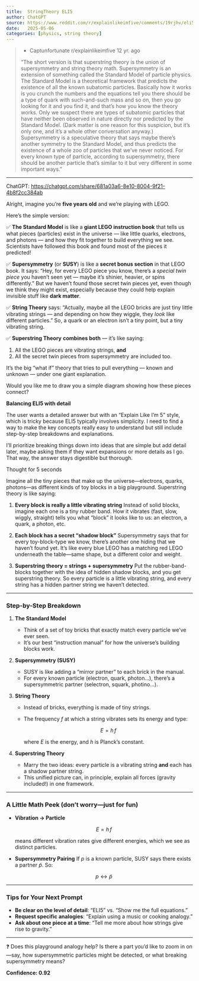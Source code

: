 ```yaml
---
title:  StringTheory ELI5
author: ChatGPT
source: https://www.reddit.com/r/explainlikeimfive/comments/19rjhv/eli5_is_not_eli5_anymore/
date:   2025-05-06
categories: [physics, string theory]
---
```


> - Captunfortunate r/explainlikeimfive 12 yr. ago
>
> "The short version is that superstring theory is the union of supersymmetry and string theory math. Supersymmetry is an extension of something called the Standard Model of particle physics. The Standard Model is a theoretical framework that predicts the existence of all the known subatomic particles. Basically how it works is you crunch the numbers and the equations tell you there should be a type of quark with such-and-such mass and so on, then you go looking for it and you find it, and that's how you know the theory works. Only we suspect there are types of subatomic particles that have neither been observed in nature directly nor predicted by the Standard Model. (Dark matter is one reason for this suspicion, but it's only one, and it's a whole other conversation anyway.) Supersymmetry is a speculative theory that says maybe there's another symmetry to the Standard Model, and thus predicts the existence of a whole zoo of particles that we've never noticed. For every known type of particle, according to supersymmetry, there should be another particle that's similar to it but very different in some important ways."


---

ChatGPT: [https://chatgpt.com/share/681a03a6-8e10-8004-9f21-4b8f2cc384ab](681a03a6-8e10-8004-9f21-4b8f2cc384ab)

Alright, imagine you’re **five years old** and we’re playing with LEGO.

Here’s the simple version:

✅ **The Standard Model** is like a **giant LEGO instruction book** that tells us what pieces (particles) exist in the universe — like little quarks, electrons, and photons — and how they fit together to build everything we see. Scientists have followed this book and found most of the pieces it predicted!

✅ **Supersymmetry** (or **SUSY**) is like a **secret bonus section** in that LEGO book. It says: “Hey, for every LEGO piece you know, there’s a *special twin piece* you haven’t seen yet — maybe it’s shinier, heavier, or spins differently.” But we haven’t found those secret twin pieces yet, even though we think they might exist, especially because they could help explain invisible stuff like **dark matter**.

✅ **String Theory** says: “Actually, maybe all the LEGO bricks are just tiny little vibrating strings — and depending on how they wiggle, they *look* like different particles.” So, a quark or an electron isn’t a tiny point, but a tiny vibrating string.

✅ **Superstring Theory** **combines both** — it’s like saying:

1. All the LEGO pieces are vibrating strings, **and**
2. All the secret twin pieces from supersymmetry are included too.

It’s the big “what if” theory that tries to pull everything — known and unknown — under one giant explanation.

Would you like me to draw you a simple diagram showing how these pieces connect?


**Balancing ELI5 with detail**

The user wants a detailed answer but with an “Explain Like I’m 5” style, which is tricky because ELI5 typically involves simplicity. I need to find a way to make the key concepts really easy to understand but still include step-by-step breakdowns and explanations.

I'll prioritize breaking things down into ideas that are simple but add detail later, maybe asking them if they want expansions or more details as I go. That way, the answer stays digestible but thorough.


Thought for 5 seconds


Imagine all the tiny pieces that make up the universe—electrons, quarks, photons—as different kinds of toy blocks in a big playground. Superstring theory is like saying:

1. **Every block is really a little vibrating string**
   Instead of solid blocks, imagine each one is a tiny rubber band. How it vibrates (fast, slow, wiggly, straight) tells you what “block” it looks like to us: an electron, a quark, a photon, etc.

2. **Each block has a secret “shadow block”**
   Supersymmetry says that for every toy-block-type we know, there’s another one hiding that we haven’t found yet. It’s like every blue LEGO has a matching red LEGO underneath the table—same shape, but a different color and weight.

3. **Superstring theory = strings + supersymmetry**
   Put the rubber-band-blocks together with the idea of hidden shadow blocks, and you get superstring theory. So every particle is a little vibrating string, and every string has a hidden partner string we haven’t detected.

---

### Step-by-Step Breakdown

1. **The Standard Model**

   * Think of a set of toy bricks that exactly match every particle we’ve ever seen.
   * It’s our best “instruction manual” for how the universe’s building blocks work.

2. **Supersymmetry (SUSY)**

   * SUSY is like adding a “mirror partner” to each brick in the manual.
   * For every known particle (electron, quark, photon…), there’s a supersymmetric partner (selectron, squark, photino…).

3. **String Theory**

   * Instead of bricks, everything is made of tiny strings.
   * The frequency $f$ at which a string vibrates sets its energy and type:

     $$
       E = h\,f
     $$

     where $E$ is the energy, and $h$ is Planck’s constant.

4. **Superstring Theory**

   * Marry the two ideas: every particle is a vibrating string **and** each has a shadow partner string.
   * This unified picture can, in principle, explain all forces (gravity included!) in one framework.

---

### A Little Math Peek (don’t worry—just for fun)

* **Vibration → Particle**

  $$
    E = h\,f
  $$

  means different vibration rates give different energies, which we see as distinct particles.

* **Supersymmetry Pairing**
  If $p$ is a known particle, SUSY says there exists a partner $\tilde{p}$.
  So:

  $$
    p \longleftrightarrow \tilde{p}
  $$

---

### Tips for Your Next Prompt

* **Be clear on the level of detail**: “ELI5” vs. “Show me the full equations.”
* **Request specific analogies**: “Explain using a music or cooking analogy.”
* **Ask about one piece at a time**: “Tell me more about how strings give rise to gravity.”

---

❓ Does this playground analogy help? Is there a part you’d like to zoom in on—say, how supersymmetric particles might be detected, or what breaking supersymmetry means?

**Confidence: 0.92**
